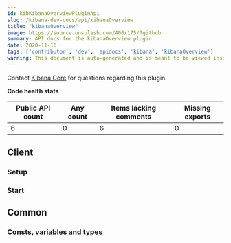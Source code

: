 ```yaml
---
id: kibKibanaOverviewPluginApi
slug: /kibana-dev-docs/api/kibanaOverview
title: "kibanaOverview"
image: https://source.unsplash.com/400x175/?github
summary: API docs for the kibanaOverview plugin
date: 2020-11-16
tags: ['contributor', 'dev', 'apidocs', 'kibana', 'kibanaOverview']
warning: This document is auto-generated and is meant to be viewed inside our experimental, new docs system. Reach out in #docs-engineering for more info.
---
```




Contact [Kibana Core](https://github.com/orgs/elastic/teams/kibana-core) for questions regarding this plugin.

**Code health stats**

| Public API count  | Any count | Items lacking comments | Missing exports |
|-------------------|-----------|------------------------|-----------------|
| 6 | 0 | 6 | 0 |

## Client

### Setup
<DocDefinitionList data={[kibanaOverviewObj.client.setup]}/>

### Start
<DocDefinitionList data={[kibanaOverviewObj.client.start]}/>

## Common

### Consts, variables and types
<DocDefinitionList data={kibanaOverviewObj.common.misc}/>

